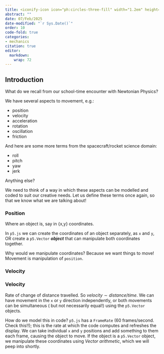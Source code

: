 ```yaml
---
title: <iconify-icon icon="ph:circles-three-fill" width="1.2em" height="1.2em"></iconify-icon> <iconify-icon icon="gravity-ui:function" width="1.2em" height="1.2em"></iconify-icon> Dancing With Newton
abstract: ""
date: 07/Feb/2025
date-modified: "`r Sys.Date()`"
order: 10
code-fold: true
categories:
- mechanics
citation: true
editor: 
  markdown: 
    wrap: 72
---
```


## Introduction

What do we recall from our school-time encounter with Newtonian Physics?

We have several aspects to movement, e.g.:

- position
- velocity
- acceleration
- rotation
- oscillation
- friction

And here are some more terms from the spacecraft/rocket science domain:

- roll
- pitch
- yaw
- jerk

Anything else?

We need to think of a way in which these aspects can be modelled and coded to suit our creative needs. Let us define these terms once again, so that we know what we are talking about!

### Position
::: callout-note
Where an object is, say in {x,y} coordinates.
:::

In `p5.js` we can create the coordinates of an object separately, as `x` and `y`, OR create a `p5.Vector` ***object*** that can manipulate both coordinates together.

Why would we manipulate coordinates? Because we want things to move! Movement is manipulation of `position`. 


### Velocity
::: callout-note
### Velocity
Rate of change of distance travelled. So $velocity \sim distance/time$. We can have movement in the `x` or `y` direction independently, or both movements can be simultaneous ( but not necessarily equal!) using the `p5.Vector` objects. 
:::

How do we model this in code? `p5.js` has a `FrameRate` (60 frames/second. Check this!!); this is the rate at which the code computes and refreshes the display. We can take individual `x` and `y` positions and add something to them each frame, causing the object to move. 
If the object is a `p5.Vector` object, we manipulate these coordinates using *Vector arithmetic*, which we will peep into shortly. 
